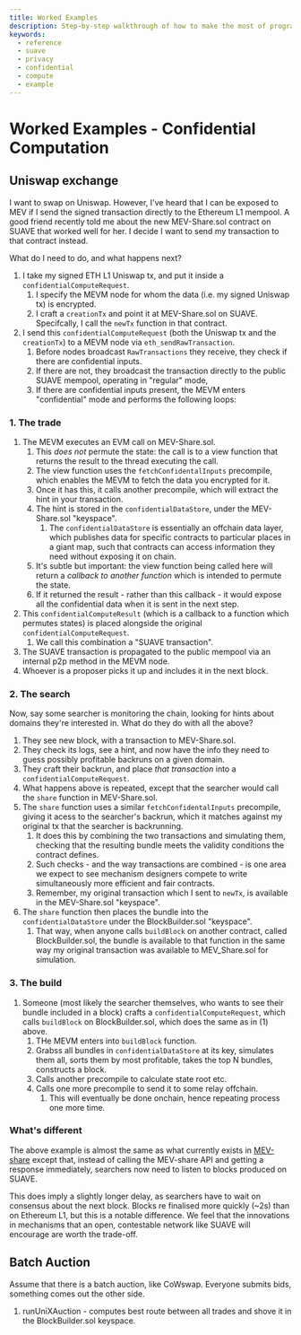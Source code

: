 ```yaml
---
title: Worked Examples
description: Step-by-step walkthrough of how to make the most of programmable privacy on SUAVE
keywords:
  - reference
  - suave
  - privacy
  - confidential
  - compute
  - example
---
```


# Worked Examples - Confidential Computation

## Uniswap exchange

I want to swap on Uniswap. However, I've heard that I can be exposed to MEV if I send the signed transaction directly to the Ethereum L1 mempool. A good friend recently told me about the new MEV-Share.sol contract on SUAVE that worked well for her. I decide I want to send my transaction to that contract instead. 

What do I need to do, and what happens next?

1. I take my signed ETH L1 Uniswap tx, and put it inside a `confidentialComputeRequest`.
    1. I specify the MEVM node for whom the data (i.e. my signed Uniswap tx) is encrypted.
    2. I craft a `creationTx` and point it at MEV-Share.sol on SUAVE. Specifcally, I call the `newTx` function in that contract.
2. I send this `confidentialComputeRequest` (both the Uniswap tx and the `creationTx`) to a MEVM node via `eth_sendRawTransaction`.
    1. Before nodes broadcast `RawTransactions` they receive, they check if there are confidential inputs. 
    2. If there are not, they broadcast the transaction directly to the public SUAVE mempool, operating in "regular" mode,
    3. If there are confidential inputs present, the MEVM enters "confidential" mode and performs the following loops:

### 1. The trade

1. The MEVM executes an EVM call on MEV-Share.sol.
    1. This _does not_ permute the state: the call is to a view function that returns the result to the thread executing the call.
    2. The view function uses the `fetchConfidentalInputs` precompile, which enables the MEVM to fetch the data you encrypted for it. 
    3. Once it has this, it calls another precompile, which will extract the hint in your transaction.
    4. The hint is stored in the `confidentialDataStore`, under the MEV-Share.sol "keyspace".
        1. The `confidentialDataStore` is essentially an offchain data layer, which publishes data for specific contracts to particular places in a giant map, such that contracts can access information they need without exposing it on chain.
    5. It's subtle but important: the view function being called here will return a _callback to another function_ which is intended to permute the state. 
    6. If it returned the result - rather than this callback - it would expose all the confidential data when it is sent in the next step.
3. This `confidentialComputeResult` (which is a callback to a function which permutes states) is placed alongside the original `confidentialComputeRequest`.
    1. We call this combination a "SUAVE transaction".
4. The SUAVE transaction is propagated to the public mempool via an internal p2p method in the MEVM node.
5. Whoever is a proposer picks it up and includes it in the next block. 

### 2. The search

Now, say some searcher is monitoring the chain, looking for hints about domains they're interested in. What do they do with all the above?

1. They see new block, with a transaction to MEV-Share.sol.
2. They check its logs, see a hint, and now have the info they need to guess possibly profitable backruns on a given domain.
3. They craft their backrun, and place _that transaction_ into a `confidentialComputeRequest`. 
4. What happens above is repeated, except that the searcher would call the `share` function in MEV-Share.sol. 
5. The `share` function uses a similar `fetchConfidentalInputs` precompile, giving it acess to the searcher's backrun, which it matches against my original tx that the searcher is backrunning.
    1. It does this by combining the two transactions and simulating them, checking that the resulting bundle meets the validity conditions the contract defines.
    2. Such checks - and the way transactions are combined - is one area we expect to see mechanism designers compete to write simultaneously more efficient and fair contracts.
    2. Remember, my original transaction which I sent to `newTx`, is available in the MEV-Share.sol "keyspace".
6. The `share` function then places the bundle into the `confidentialDataStore` under the BlockBuilder.sol "keyspace". 
    1. That way, when anyone calls `buildBlock` on another contract, called BlockBuilder.sol, the bundle is available to that function in the same way my original transaction was available to MEV_Share.sol for simulation. 

### 3. The build

1. Someone (most likely the searcher themselves, who wants to see their bundle included in a block) crafts a `confidentialComputeRequest`, which calls `buildBlock` on BlockBuilder.sol, which does the same as in (1) above.
    1. THe MEVM enters into `buildBlock` function.
    2. Grabss all bundles in `confidentialDataStore` at its key, simulates them all, sorts them by most profitable, takes the top N bundles, constructs a block.
    3. Calls another precompile to calculate state root etc.
    4. Calls one more precompile to send it to some relay offchain.
        1. This will eventually be done onchain, hence repeating process one more time.

### What's different

The above example is almost the same as what currently exists in [MEV-share](https://docs.flashbots.net/flashbots-mev-share/introduction) except that, instead of calling the MEV-share API and getting a response immediately, searchers now need to listen to blocks produced on SUAVE. 

This does imply a slightly longer delay, as searchers have to wait on consensus about the next block. Blocks re finalised more quickly (~2s) than on Ethereum L1, but this is a notable difference. We feel that the innovations in mechanisms that an open, contestable network like SUAVE will encourage are worth the trade-off.

## Batch Auction

Assume that there is a batch auction, like CoWswap. Everyone submits bids, something comes out the other side.

1. runUniXAuction - computes best route between all trades and shove it in the BlockBuilder.sol keyspace.